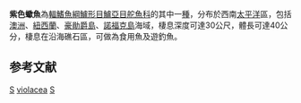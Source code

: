 {{Speciesbox 
| taxon = Scorpis violacea
| status = NE
| status_system = IUCN3.1
| authority = [[Hutton|Hutton]], 1873
| synonyms = *''Ditrema violacea''<br /><small>Hutton, 1873</small>
*''Scorpis violaceus''<br /><small>Hutton, 1873</small>
}}
'''紫色蠍魚'''為[[輻鰭魚綱|輻鰭魚綱]][[鱸形目|鱸形目]][[鱸亞目|鱸亞目]][[舵魚科|舵魚科]]的其中一[[種|種]]，分布於西南[[太平洋|太平洋]]區，包括[[澳洲|澳洲]]、[[紐西蘭|紐西蘭]]、[[豪勛爵島|豪勛爵島]]、[[諾福克島|諾福克島]]海域，棲息深度可達30公尺，體長可達40公分，棲息在沿海礁石區，可做為食用魚及遊釣魚。

== 参考文献 ==
{{reflist}}

{{Taxonbar}}

[[Category:食用魚|S]]
[[Category:蠍魚屬|violacea]]
[[Category:1873年描述的魚類|S]]
